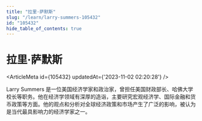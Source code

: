 ```yaml
---
title: "拉里·萨默斯"
slug: "/learn/larry-summers-105432"
id: "105432"
hide_table_of_contents: true
---
```



# 拉里·萨默斯

<ArticleMeta id={105432} updatedAt={'2023-11-02 02:20:28'} />
<div className='border-solid border-b border-t-0 my-4 border-[var(--ifm-color-gray-300)]' />

Larry Summers 是一位美国经济学家和政治家，曾担任美国财政部长、哈佛大学校长等职务。他在经济学领域有深厚的造诣，主要研究宏观经济学、国际金融和货币政策等方面。他的观点和分析对全球经济政策和市场产生了广泛的影响，被认为是当代最具影响力的经济学家之一。
